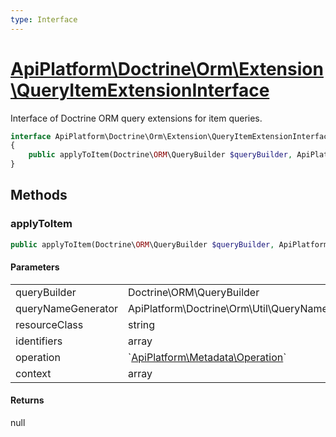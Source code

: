 ```yaml
---
type: Interface
---
```


# [ApiPlatform\Doctrine\Orm\Extension\QueryItemExtensionInterface](/docs/reference/Doctrine/Orm/Extension/QueryItemExtensionInterface)

Interface of Doctrine ORM query extensions for item queries.


```php
interface ApiPlatform\Doctrine\Orm\Extension\QueryItemExtensionInterface
{
    public applyToItem(Doctrine\ORM\QueryBuilder $queryBuilder, ApiPlatform\Doctrine\Orm\Util\QueryNameGeneratorInterface $queryNameGenerator, string $resourceClass, array $identifiers, null|`<a href="/docs/reference/Metadata/Operation">ApiPlatform\Metadata\Operation</a>` $operation, array $context): null
}
```
## Methods

### applyToItem



```php
public applyToItem(Doctrine\ORM\QueryBuilder $queryBuilder, ApiPlatform\Doctrine\Orm\Util\QueryNameGeneratorInterface $queryNameGenerator, string $resourceClass, array $identifiers, null|`<a href="/docs/reference/Metadata/Operation">ApiPlatform\Metadata\Operation</a>` $operation, array $context): null
```

#### Parameters

<table><tbody>
<tr><td>queryBuilder</td><td>Doctrine\ORM\QueryBuilder</td><td></td></tr><tr><td>queryNameGenerator</td><td>ApiPlatform\Doctrine\Orm\Util\QueryNameGeneratorInterface</td><td></td></tr><tr><td>resourceClass</td><td>string</td><td></td></tr><tr><td>identifiers</td><td>array</td><td></td></tr><tr><td>operation</td><td>`<a href="/docs/reference/Metadata/Operation">ApiPlatform\Metadata\Operation</a>`</td><td></td></tr><tr><td>context</td><td>array</td><td></td></tr>
</tbody>
</table>

#### Returns

null
